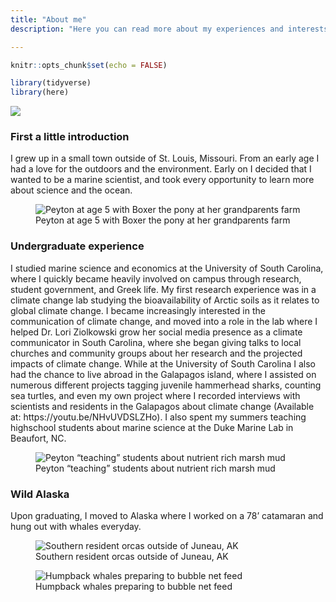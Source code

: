 ```yaml
---
title: "About me"
description: "Here you can read more about my experiences and interests"

---
```


```r
knitr::opts_chunk$set(echo = FALSE)

library(tidyverse)
library(here)
```

![](images/wave.JPG)

### First a little introduction

I grew up in a small town outside of St. Louis, Missouri. From an early age I had a love for the outdoors and the environment. Early on I decided that I wanted to be a marine scientist, and took every opportunity to learn more about science and the ocean. 


![Peyton at age 5 with Boxer the pony at her grandparents farm](images/boxer.jpeg)

### Undergraduate experience

I studied marine science and economics at the University of South Carolina, where I quickly became heavily involved on campus through research, student government, and Greek life. My first research experience was in a climate change lab studying the bioavailability of Arctic soils as it relates to global climate change.  I became increasingly interested in the communication of climate change, and moved into a role in the lab where I helped Dr. Lori Ziolkowski grow her social media presence as a climate communicator in South Carolina, where she began giving talks to local churches and community groups about her research and the projected impacts of climate change. While at the University of South Carolina I also had the chance to live abroad in the Galapagos island, where I assisted on numerous different projects tagging juvenile hammerhead sharks, counting sea turtles, and even my own project where I recorded interviews with scientists and residents in the Galapagos about climate change (Available at: https://youtu.be/NHvUVDSLZHo). I also spent my summers teaching highschool students about marine science at the Duke Marine Lab in Beaufort, NC. 


![Peyton "teaching" students about nutrient rich marsh mud](images/teaching.jpeg)


### Wild Alaska 


Upon graduating, I moved to Alaska where I worked on a 78' catamaran and hung out with whales everyday. 

![Southern resident orcas outside of Juneau, AK](images/orca.jpeg)

![Humpback whales preparing to bubble net feed](images/humpback.jpeg)

